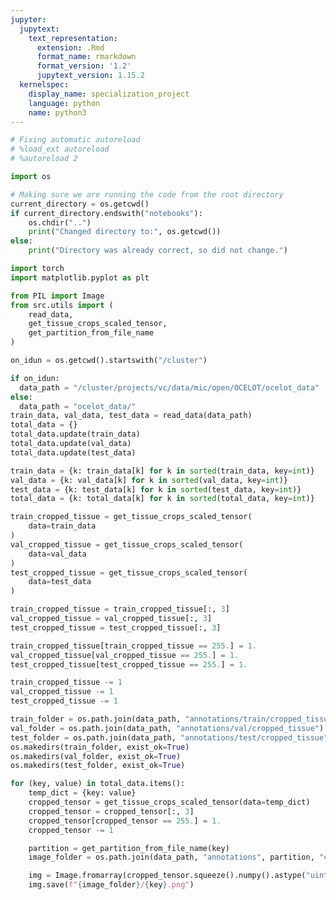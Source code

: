 ```yaml
---
jupyter:
  jupytext:
    text_representation:
      extension: .Rmd
      format_name: rmarkdown
      format_version: '1.2'
      jupytext_version: 1.15.2
  kernelspec:
    display_name: specialization_project
    language: python
    name: python3
---
```


```python
# Fixing automatic autoreload
# %load_ext autoreload
# %autoreload 2

import os 

# Making sure we are running the code from the root directory
current_directory = os.getcwd()
if current_directory.endswith("notebooks"):
    os.chdir("..")
    print("Changed directory to:", os.getcwd())
else:
    print("Directory was already correct, so did not change.")
```

```python
import torch
import matplotlib.pyplot as plt

from PIL import Image
from src.utils import (
    read_data, 
    get_tissue_crops_scaled_tensor,
    get_partition_from_file_name
)
```

```python
on_idun = os.getcwd().startswith("/cluster")

if on_idun:
  data_path = "/cluster/projects/vc/data/mic/open/OCELOT/ocelot_data"
else: 
  data_path = "ocelot_data/"
train_data, val_data, test_data = read_data(data_path)
total_data = {}
total_data.update(train_data)
total_data.update(val_data)
total_data.update(test_data)
```

```python
train_data = {k: train_data[k] for k in sorted(train_data, key=int)}
val_data = {k: val_data[k] for k in sorted(val_data, key=int)}
test_data = {k: test_data[k] for k in sorted(test_data, key=int)}
total_data = {k: total_data[k] for k in sorted(total_data, key=int)}
```

```python
train_cropped_tissue = get_tissue_crops_scaled_tensor(
    data=train_data
)
val_cropped_tissue = get_tissue_crops_scaled_tensor(
    data=val_data
)
test_cropped_tissue = get_tissue_crops_scaled_tensor(
    data=test_data
)

train_cropped_tissue = train_cropped_tissue[:, 3]
val_cropped_tissue = val_cropped_tissue[:, 3]
test_cropped_tissue = test_cropped_tissue[:, 3]
```

```python
train_cropped_tissue[train_cropped_tissue == 255.] = 1.
val_cropped_tissue[val_cropped_tissue == 255.] = 1.
test_cropped_tissue[test_cropped_tissue == 255.] = 1.

train_cropped_tissue -= 1
val_cropped_tissue -= 1
test_cropped_tissue -= 1
```

```python
train_folder = os.path.join(data_path, "annotations/train/cropped_tissue")
val_folder = os.path.join(data_path, "annotations/val/cropped_tissue")
test_folder = os.path.join(data_path, "annotations/test/cropped_tissue")
os.makedirs(train_folder, exist_ok=True)
os.makedirs(val_folder, exist_ok=True)
os.makedirs(test_folder, exist_ok=True)
```

```python
for (key, value) in total_data.items(): 
    temp_dict = {key: value}
    cropped_tensor = get_tissue_crops_scaled_tensor(data=temp_dict)
    cropped_tensor = cropped_tensor[:, 3]
    cropped_tensor[cropped_tensor == 255.] = 1.
    cropped_tensor -= 1

    partition = get_partition_from_file_name(key)
    image_folder = os.path.join(data_path, "annotations", partition, "cropped_tissue")

    img = Image.fromarray(cropped_tensor.squeeze().numpy().astype("uint8"))
    img.save(f"{image_folder}/{key}.png")
```

